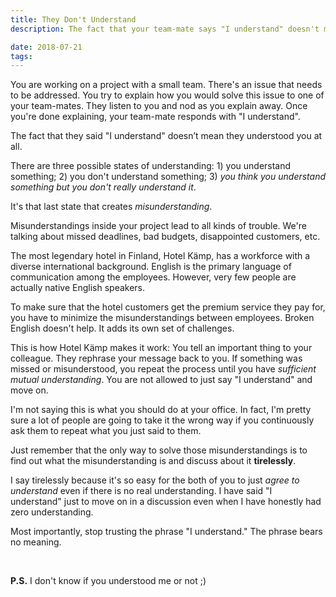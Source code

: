 ```yaml
---
title: They Don't Understand
description: The fact that your team-mate says "I understand" doesn't mean they understood you at all

date: 2018-07-21
tags:
---
```


You are working on a project with a small team. There's an issue that needs to be addressed. You try to explain how you would solve this issue to one of your team-mates. They listen to you and nod as you explain away. Once you're done explaining, your team-mate responds with "I understand".

The fact that they said "I understand" doesn’t mean they understood you at all.

There are three possible states of understanding: 1) you understand something; 2) you don't understand something; 3) _you think you understand something but you don't really understand it_.

It's that last state that creates _misunderstanding_.

Misunderstandings inside your project lead to all kinds of trouble. We're talking about missed deadlines, bad budgets, disappointed customers, etc.

The most legendary hotel in Finland, Hotel Kämp, has a workforce with a diverse international background. English is the primary language of communication among the employees. However, very few people are actually native English speakers.

To make sure that the hotel customers get the premium service they pay for, you have to minimize the misunderstandings between employees. Broken English doesn't help. It adds its own set of challenges.

This is how Hotel Kämp makes it work: You tell an important thing to your colleague. They rephrase your message back to you. If something was missed or misunderstood, you repeat the process until you have _sufficient mutual understanding_. You are not allowed to just say "I understand" and move on.

I'm not saying this is what you should do at your office. In fact, I'm pretty sure a lot of people are going to take it the wrong way if you continuously ask them to repeat what you just said to them.

Just remember that the only way to solve those misunderstandings is to find out what the misunderstanding is and discuss about it **tirelessly**.

I say tirelessly because it's so easy for the both of you to just _agree to understand_ even if there is no real understanding. I have said "I understand" just to move on in a discussion even when I have honestly had zero understanding.

Most importantly, stop trusting the phrase "I understand." The phrase bears no meaning.

<br />

**P.S.** I don't know if you understood me or not ;)
